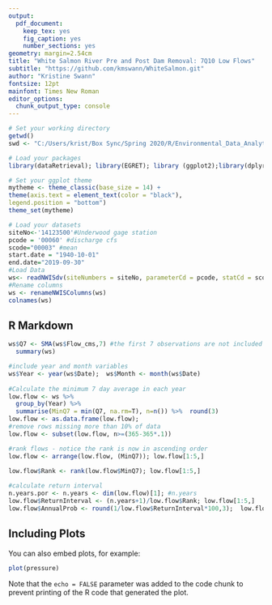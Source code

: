 ```yaml
---
output: 
  pdf_document:
    keep_tex: yes
    fig_caption: yes
    number_sections: yes
geometry: margin=2.54cm
title: "White Salmon River Pre and Post Dam Removal: 7Q10 Low Flows"
subtitle: "https://github.com/kmswann/WhiteSalmon.git"
author: "Kristine Swann"
fontsize: 12pt
mainfont: Times New Roman
editor_options: 
  chunk_output_type: console
---
```



```r
# Set your working directory
getwd()
swd <- "C:/Users/krist/Box Sync/Spring 2020/R/Environmental_Data_Analytics_2020/WhiteSalmon"

# Load your packages
library(dataRetrieval); library(EGRET); library (ggplot2);library(dplyr); library(magrittr); library(lubridate); library(viridis);library(nlme);library(piecewiseSEM); library(TTR)

# Set your ggplot theme
mytheme <- theme_classic(base_size = 14) +
theme(axis.text = element_text(color = "black"),
legend.position = "bottom")
theme_set(mytheme)

# Load your datasets
siteNo<-'14123500'#Underwood gage station
pcode = '00060' #discharge cfs
scode="00003" #mean
start.date = "1940-10-01" 
end.date="2019-09-30"
#Load Data
ws<- readNWISdv(siteNumbers = siteNo, parameterCd = pcode, statCd = scode, startDate=start.date, endDate=end.date)
#Rename columns
ws <- renameNWISColumns(ws)
colnames(ws)
```

## R Markdown



```r
ws$Q7 <- SMA(ws$Flow_cms,7) #the first 7 observations are not included
  summary(ws) 

#include year and month variables
ws$Year <- year(ws$Date);  ws$Month <- month(ws$Date)
  
#Calculate the minimum 7 day average in each year
low.flow <- ws %>%
  group_by(Year) %>%
  summarise(MinQ7 = min(Q7, na.rm=T), n=n()) %>%  round(3)
low.flow <- as.data.frame(low.flow);  
#remove rows missing more than 10% of data
low.flow <- subset(low.flow, n>=(365-365*.1))

#rank flows - notice the rank is now in ascending order
low.flow <- arrange(low.flow, (MinQ7)); low.flow[1:5,]  

low.flow$Rank <- rank(low.flow$MinQ7); low.flow[1:5,]
 
#calculate return interval
n.years.por <- n.years <- dim(low.flow)[1]; #n.years
low.flow$ReturnInterval <- (n.years+1)/low.flow$Rank; low.flow[1:5,]
low.flow$AnnualProb <- round(1/low.flow$ReturnInterval*100,3);  low.flow[1:5,]

```

## Including Plots

You can also embed plots, for example:

```r
plot(pressure)
```

Note that the `echo = FALSE` parameter was added to the code chunk to prevent printing of the R code that generated the plot.
